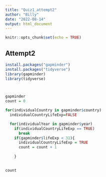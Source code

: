 ```yaml
---
title: "Quiz1_attempt2"
author: "Billy"
date: "2022-08-14"
output: html_document
---
```


```r
knitr::opts_chunk$set(echo = TRUE)
```

## Attempt2

```r
install.packages("gapminder")
install.packages("tidyverse")
library(gapminder)
library(tidyverse)



gapminder
count = 0

for(individualCountry in gapminder$country)
  individualCountryLifeExp=FALSE

  for(individualYear in gapminder$year)
    if(individualCountryLifeExp == TRUE)
      break
    if(gapminder$lifeExp < 31){
      individualCountryLifeExp = TRUE
      count = count + 1
      
    }

    
count

```

